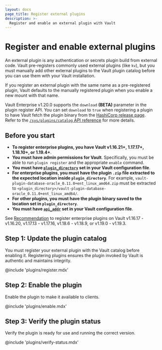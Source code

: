 ```yaml
---
layout: docs
page_title: Register external plugins
description: >-
  Register and enable an external plugin with Vault
---
```


# Register and enable external plugins

An external plugin is any authentication or secrets plugin build from external
code. Vault pre-registers commonly used external plugins (like `kv`), but you
must manually add other external plugins to the Vault plugin catalog before you
can use them with your Vault installation.

If you register an external plugin with the same name as a pre-registered plugin,
Vault defaults to the manually registered plugin when you enable a new mount
with that name.

Vault Enterprise v1.20.0 supports the `download` **(BETA)** parameter in the
plugin register API. You can set `download` to `true` when registering a plugin
to have Vault fetch the plugin binary from the
[HashiCorp release page](https://releases.hashicorp.com). Refer to the
[`/sys/plugins/catalog` API reference](/vault/api-docs/system/plugins-catalog#download)
for more details.

## Before you start

- **To register enterprise plugins, you have Vault v1.16.21+, 1.17.17+, 1.18.10+,
  or 1.19.4+**.
- **You must have admin permissions for Vault**. Specifically, you must be able
  to run `plugin register` and the appropriate `enable` command.
- **You must have
  [`plugin_directory`](/vault/docs/configuration#plugin_directory) set in your
  Vault configuration file**.
- **For enterprise plugins, you must have the plugin `.zip` file extracted to
  the expected location inside `plugin_directory`**.
  For example, `vault-plugin-database-oracle_0.11.0+ent_linux_amd64.zip` must be
  extracted to `<plugin_directory>/vault-plugin-database-oracle_0.11.0+ent_linux_amd64/`.
- **For other plugins, you must have the plugin binary saved to the
  location set in `plugin_directory`**.
- **You must have [`api_addr`](/vault/docs/configuration#api_addr) set in your
  Vault configuration file**.

See [Recommendation](/vault/docs/updates/important-changes#external-enterprise-plugins)
to register enterprise plugins on Vault v1.16.17 - v1.16.20, v1.17.13 - v1.17.16,
v1.18.6 - v1.18.9, or v1.19.0 - v1.19.3.

## Step 1: Update the plugin catalog

You must register your external plugin with the Vault catalog before enabling
it. Registering plugins ensures the plugin invoked by Vault is authentic and
maintains integrity.

@include 'plugins/register.mdx'


## Step 2: Enable the plugin

Enable the plugin to make it available to clients.

@include 'plugins/enable.mdx'


## Step 3: Verify the plugin status

Verify the plugin is ready for use and running the correct version.

@include 'plugins/verify-status.mdx'
